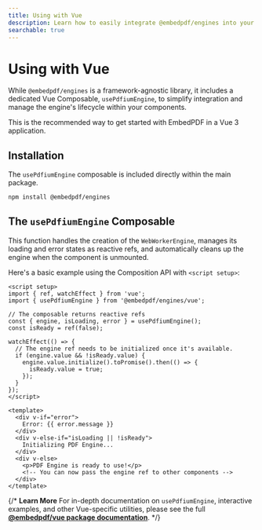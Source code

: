 ```yaml
---
title: Using with Vue
description: Learn how to easily integrate @embedpdf/engines into your Vue applications using the provided composable.
searchable: true
---
```



# Using with Vue

While `@embedpdf/engines` is a framework-agnostic library, it includes a dedicated Vue Composable, `usePdfiumEngine`, to simplify integration and manage the engine's lifecycle within your components.

This is the recommended way to get started with EmbedPDF in a Vue 3 application.

## Installation

The `usePdfiumEngine` composable is included directly within the main package.

```sh npm2yarn
npm install @embedpdf/engines
````

## The `usePdfiumEngine` Composable

This function handles the creation of the `WebWorkerEngine`, manages its loading and error states as reactive refs, and automatically cleans up the engine when the component is unmounted.

Here's a basic example using the Composition API with `<script setup>`:

```vue filename="PDFProcessor.vue"
<script setup>
import { ref, watchEffect } from 'vue';
import { usePdfiumEngine } from '@embedpdf/engines/vue';

// The composable returns reactive refs
const { engine, isLoading, error } = usePdfiumEngine();
const isReady = ref(false);

watchEffect(() => {
  // The engine ref needs to be initialized once it's available.
  if (engine.value && !isReady.value) {
    engine.value.initialize().toPromise().then(() => {
      isReady.value = true;
    });
  }
});
</script>

<template>
  <div v-if="error">
    Error: {{ error.message }}
  </div>
  <div v-else-if="isLoading || !isReady">
    Initializing PDF Engine...
  </div>
  <div v-else>
    <p>PDF Engine is ready to use!</p>
    <!-- You can now pass the engine ref to other components -->
  </div>
</template>
```

{/*
<Callout>
**Learn More**
For in-depth documentation on `usePdfiumEngine`, interactive examples, and other Vue-specific utilities, please see the full **[@embedpdf/vue package documentation](/docs/vue/introduction)**.
</Callout>
*/}